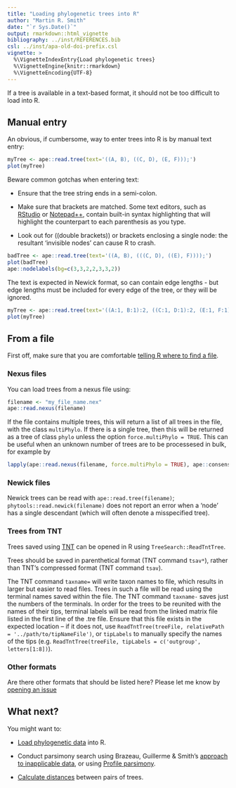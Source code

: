 ```yaml
---
title: "Loading phylogenetic trees into R"
author: "Martin R. Smith"
date: "`r Sys.Date()`"
output: rmarkdown::html_vignette
bibliography: ../inst/REFERENCES.bib
csl: ../inst/apa-old-doi-prefix.csl
vignette: >
  %\VignetteIndexEntry{Load phylogenetic trees}
  %\VignetteEngine{knitr::rmarkdown}
  %\VignetteEncoding{UTF-8}
---
```


If a tree is available in a text-based format, it should not be too difficult to
load into R.

## Manual entry

An obvious, if cumbersome, way to enter trees into R is by manual text entry:

```r
myTree <- ape::read.tree(text='((A, B), ((C, D), (E, F)));')
plot(myTree)
```

Beware common gotchas when entering text:

- Ensure that the tree string ends in a semi-colon.

- Make sure that brackets are matched.  Some text editors, such as 
  [RStudio](https://www.rstudio.com/) or 
  [Notepad++](https://notepad-plus-plus.org/), contain built-in syntax 
  highlighting that will highlight the counterpart to each parenthesis as you 
  type.
  
- Look out for ((double brackets)) or brackets enclosing a single node:
  the resultant 'invisible nodes' can cause R to crash.
  
```r
badTree <- ape::read.tree(text='((A, B), (((C, D), ((E), F))));')
plot(badTree)
ape::nodelabels(bg=c(3,3,2,2,3,3,2))
```

The text is expected in Newick format, so can contain edge lengths - but edge
lengths must be included for every edge of the tree, or they will be ignored.

```r
myTree <- ape::read.tree(text='((A:1, B:1):2, ((C:1, D:1):2, (E:1, F:1):2):4);')
plot(myTree)
```

## From a file

First off, make sure that you are comfortable 
[telling R where to find a file](filesystem-navigation.html).

### Nexus files

You can load trees from a nexus file using:
```r
filename <- "my_file_name.nex"
ape::read.nexus(filename)
```

If the file contains multiple trees, this will return a list of all trees in
the file, with the class `multiPhylo`.
If there is a single tree, then this will be returned as a tree of class
`phylo` unless the option `force.multiPhylo = TRUE`.  This can be useful when
an unknown number of trees are to be processesed in bulk, for example by

```r
lapply(ape::read.nexus(filename, force.multiPhylo = TRUE), ape::consensus)
```

### Newick files

Newick trees can be read with `ape::read.tree(filename)`; 
`phytools::read.newick(filename)` does not report an error when a 'node' has a 
single descendant (which will often denote a misspecified tree).

### Trees from TNT

Trees saved using [TNT](http://www.lillo.org.ar/phylogeny/tnt/) can be opened in
R using `TreeSearch::ReadTntTree`.

Trees should be saved  in parenthetical format (TNT command `tsav*`),
rather than TNT's compressed format (TNT command `tsav`). 

The TNT command `taxname=` will write taxon names to file, which results in
larger but easier to read files.  Trees in such a file will be read using the
terminal names saved within the file.
The TNT command `taxname-` saves just the numbers of the terminals. 
In order for the trees to be reunited with the names of their tips, terminal 
labels will be read from the linked matrix file listed in the first line of the
.tre file. 
Ensure that this file exists in the expected location – if it does not, use 
`ReadTntTree(treeFile, relativePath = '../path/to/tipNameFile')`, or
`tipLabels` to manually specify the names of the tips (e.g.
`ReadTntTree(treeFile, tipLabels = c('outgroup', letters[1:8])`).

### Other formats

Are there other formats that should be listed here?
Please let me know by [opening an issue](https://github.com/ms609/TreeSearch/issues/new?title=Loading%20trees)

## What next?

You might want to:

- [Load phylogenetic data](load-data.html) into R.

- Conduct parsimony search using Brazeau, Guillerme & Smith's [approach to inapplicable data](inapplicable.html), or using [Profile parsimony](profile.html).

- [Calculate distances](https://ms609.github.io/TreeDist/Using-TreeDist.html)
  between pairs of trees.
